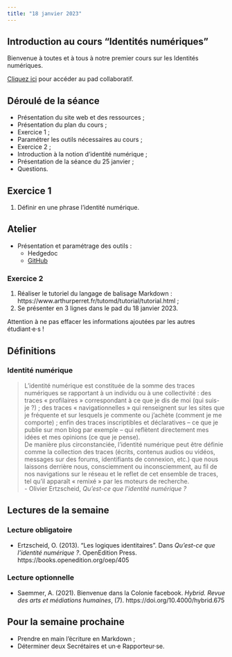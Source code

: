```yaml
---
title: "18 janvier 2023"
---
```


## Introduction au cours “Identités numériques”

Bienvenue à toutes et à tous à notre premier cours sur les Identités numériques.

::: {.callout-note}

[Cliquez ici](https://demo.hedgedoc.org/vT4VGOsATByXrgmU8gkaMw) pour accéder au pad collaboratif.

:::


## Déroulé de la séance

- Présentation du site web et des ressources ;
- Présentation du plan du cours ;
- Exercice 1 ;
- Paramétrer les outils nécessaires au cours ;
- Exercice 2 ;
- Introduction à la notion d'identité numérique ;
- Présentation de la séance du 25 janvier ;
- Questions.

## Exercice 1

1. Définir en une phrase l'identité numérique.

## Atelier

- Présentation et paramétrage des outils :
    - Hedgedoc
    - [GitHub](https://github.com/)

### Exercice 2

1. Réaliser le tutoriel du langage de balisage Markdown : https://www.arthurperret.fr/tutomd/tutorial/tutorial.html ;
2. Se présenter en 3 lignes dans le pad du 18 janvier 2023.

::: {.callout-caution}

Attention à ne pas effacer les informations ajoutées par les autres étudiant·e·s !

:::

## Définitions

::: {.callout-tip collapse="true"}

### Identité numérique

> L’identité numérique est constituée de la somme des traces numériques se rapportant à un individu ou à une collectivité : des traces « profilaires » correspondant à ce que je dis de moi (qui suis-je ?) ; des traces « navigationnelles » qui renseignent sur les sites que je fréquente et sur lesquels je commente ou j’achète (comment je me comporte) ; enfin des traces inscriptibles et déclaratives – ce que je publie sur mon blog par exemple – qui reflètent directement mes idées et mes opinions (ce que je pense).  
> De manière plus circonstanciée, l’identité numérique peut être définie comme la collection des traces (écrits, contenus audios ou vidéos, messages sur des forums, identifiants de connexion, etc.) que nous laissons derrière nous, consciemment ou inconsciemment, au fil de nos navigations sur le réseau et le reflet de cet ensemble de traces, tel qu’il apparaît « remixé » par les moteurs de recherche.  
- Olivier Ertzscheid, *Qu'est-ce que l'identité numérique ?*

:::

## Lectures de la semaine

### Lecture obligatoire

- Ertzscheid, O. (2013). "Les logiques identitaires". Dans *Qu’est-ce que l’identité numérique ?*. OpenEdition Press. https://books.openedition.org/oep/405

### Lecture optionnelle

- Saemmer, A. (2021). Bienvenue dans la Colonie facebook. *Hybrid. Revue des arts et médiations humaines*, (7). https://doi.org/10.4000/hybrid.675

## Pour la semaine prochaine

- Prendre en main l'écriture en Markdown ;
- Déterminer deux Secrétaires et un·e Rapporteur·se.